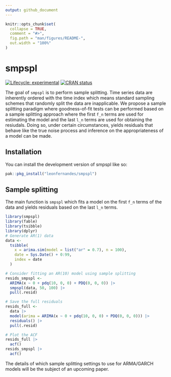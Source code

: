 ```yaml
---
output: github_document
---
```


<!-- README.md is generated from README.Rmd. Please edit that file -->

```r
knitr::opts_chunk$set(
  collapse = TRUE,
  comment = "#>",
  fig.path = "man/figures/README-",
  out.width = "100%"
)
```

# smpspl

<!-- badges: start -->
[![Lifecycle: experimental](https://img.shields.io/badge/lifecycle-experimental-orange.svg)](https://lifecycle.r-lib.org/articles/stages.html#experimental)
[![CRAN status](https://www.r-pkg.org/badges/version/smpspl)](https://CRAN.R-project.org/package=smpspl)
<!-- badges: end -->

The goal of `smpspl` is to perform sample splitting.
Time series data are inherently ordered with the time index which means standard sampling schemes that randomly split the data are inapplicable.
We propose a sample splitting paradigm where goodness-of-fit tests can be performed based on a sample splitting approach where the first `f_n` terms are used for estimating the model and the last `l_n` terms are used for obtaining the resiudals.
Doing so, under certain circumstances, yields residuals that behave like the true noise process and inference on the appropriateness of a model can be made.

## Installation

You can install the development version of smpspl like so:

``` r
pak::pkg_install("leonfernandes/smpspl")
```

## Sample splitting

The main function is `smpspl` which fits a model on the first `f_n` terms of the data and yields residuals based on the last `l_n` terms.
```r
library(smpspl)
library(fable)
library(tsibble)
library(dplyr)
# Generate AR(1) data
data <-
  tsibble(
    x = arima.sim(model = list("ar" = 0.7), n = 100),
    date = Sys.Date() + 0:99,
    index = date
  )

# Consider fitting an AR(10) model using sample splitting
resids_smpspl <-
  ARIMA(x ~ 0 + pdq(10, 0, 0) + PDQ(0, 0, 0)) |>
  smpspl(data, 50, 100) |>
  pull(.resid)

# Save the full residuals
resids_full <-
  data |>
  model(arima = ARIMA(x ~ 0 + pdq(10, 0, 0) + PDQ(0, 0, 0))) |>
  residuals() |>
  pull(.resid)

# Plot the ACF
resids_full |>
  acf()
resids_smpspl |>
  acf()
```

The details of which sample splitting settings to use for ARMA/GARCH models will be the subject of an upcoming paper.